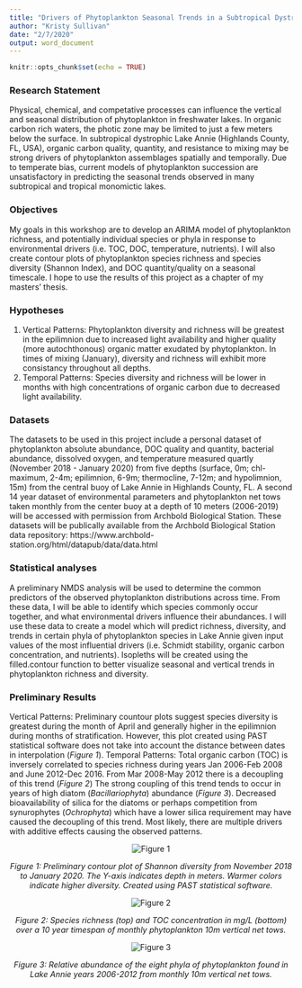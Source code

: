 ---
title: "Drivers of Phytoplankton Seasonal Trends in a Subtropical Dystrophic Lake"
author: "Kristy Sullivan"
date: "2/7/2020"
output: word_document
---

```{r setup, include=FALSE}
knitr::opts_chunk$set(echo = TRUE)
```

### Research Statement
Physical, chemical, and competative processes can influence the vertical and seasonal distribution of phytoplankton in freshwater lakes. In organic carbon rich waters, the photic zone may be limited to just a few meters below the surface. In subtropical dystrophic Lake Annie (Highlands County, FL, USA), organic carbon quality, quantity, and resistance to mixing may be strong drivers of phytoplankton assemblages spatially and temporally. Due to temperate bias, current models of phytoplankton succession are unsatisfactory in predicting the seasonal trends observed in many subtropical and tropical monomictic lakes.

### Objectives
My goals in this workshop are to develop an ARIMA model of phytoplankton richness, and potentially individual species or phyla in response to environmental drivers (i.e. TOC, DOC, temperature, nutrients). I will also create contour plots of phytoplankton species richness and species diversity (Shannon Index), and DOC quantity/quality on a seasonal timescale. I hope to use the results of this project as a chapter of my masters' thesis.

### Hypotheses
1. Vertical Patterns: Phytoplankton diversity and richness will be greatest in the epilimnion due to increased light availability and higher quality (more autochthonous) organic matter exudated by phytoplankton. In times of mixing (January), diversity and richness will exhibit more consistancy throughout all depths.
2. Temporal Patterns: Species diversity and richness will be lower in months with high concentrations of organic carbon due to decreased light availability.


### Datasets
The datasets to be used in this project include a personal dataset of phytoplankton absolute abundance, DOC quality and quantity, bacterial abundance, dissolved oxygen, and temperature measured quartly (November 2018 - January 2020) from five depths (surface, 0m; chl-maximum, 2-4m; epilimnion, 6-9m; thermocline, 7-12m; and hypolimnion, 15m) from the central buoy of Lake Annie in Highlands County, FL. A second 14 year dataset of environmental parameters and phytoplankton net tows taken monthly from the center buoy at a depth of 10 meters (2006-2019) will be accessed with permission from Archbold Biological Station. These datasets will be publically available from the Archbold Biological Station data repository: https://www.archbold-station.org/html/datapub/data/data.html

### Statistical analyses
A preliminary NMDS analysis will be used to determine the common predictors of the observed phytoplankton distributions across time. From these data, I will be able to identify which species commonly occur together, and what environmental drivers influence their abundances. I will use these data to create a model which will predict richness, diversity, and trends in certain phyla of phytoplankton species in Lake Annie given input values of the most influential drivers (i.e. Schmidt stability, organic carbon concentration, and nutrients). Isopleths will be created using the filled.contour function to better visualize seasonal and vertical trends in phytoplankton richness and diversity.

### Preliminary Results
Vertical Patterns: Preliminary countour plots suggest species diversity is greatest during the month of April and generally higher in the epilimnion during months of stratification. However, this plot created using PAST statistical software does not take into account the distance between dates in interpolation (*Figure 1*). 
Temporal Patterns: Total organic carbon (TOC) is inversely correlated to species richness during years Jan 2006-Feb 2008 and June 2012-Dec 2016. From Mar 2008-May 2012 there is a decoupling of this trend (*Figure 2*) The strong coupling of this trend tends to occur in years of high diatom (*Bacillariophyta*) abundance (*Figure 3*). Decreased bioavailability of silica for the diatoms or perhaps competition from synurophytes (*Ochrophyta*) which have a lower silica requirement may have caused the decoupling of this trend. Most likely, there are multiple drivers with additive effects causing the observed patterns.

<center>
![](C:\Users\ksull\Documents\Quantitative_Ecology\Contour_Plot.jpg "Figure 1")

*Figure 1: Preliminary contour plot of Shannon diversity from November 2018 to January 2020. The Y-axis indicates depth in meters. Warmer colors indicate higher diversity. Created using PAST statistical software.*
</center>

<center>
![](C:\Users\ksull\Documents\Quantitative_Ecology\Richness_TOC.jpg "Figure 2")

*Figure 2: Species richness (top) and TOC concentration in mg/L (bottom) over a 10 year timespan of monthly phytoplankton 10m vertical net tows.*
</center>

<center>
![](C:\Users\ksull\Documents\Quantitative_Ecology\Relative_Abundance.jpg "Figure 3")

*Figure 3: Relative abundance of the eight phyla of phytoplankton found in Lake Annie years 2006-2012 from monthly 10m vertical net tows.*
</center>


